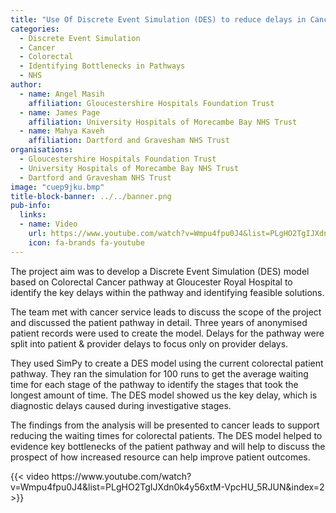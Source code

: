 ```yaml
---
title: "Use Of Discrete Event Simulation (DES) to reduce delays in Cancer Diagnosis & Treatment"
categories:
  - Discrete Event Simulation
  - Cancer
  - Colorectal
  - Identifying Bottlenecks in Pathways
  - NHS
author:
  - name: Angel Masih
    affiliation: Gloucestershire Hospitals Foundation Trust
  - name: James Page
    affiliation: University Hospitals of Morecambe Bay NHS Trust
  - name: Mahya Kaveh
    affiliation: Dartford and Gravesham NHS Trust
organisations:
  - Gloucestershire Hospitals Foundation Trust
  - University Hospitals of Morecambe Bay NHS Trust
  - Dartford and Gravesham NHS Trust
image: "cuep9jku.bmp"
title-block-banner: ../../banner.png
pub-info:
  links:
  - name: Video
    url: https://www.youtube.com/watch?v=Wmpu4fpu0J4&list=PLgHO2TgIJXdn0k4y56xtM-VpcHU_5RJUN&index=2
    icon: fa-brands fa-youtube
---
```


The project aim was to develop a Discrete Event Simulation (DES) model based on Colorectal Cancer pathway at Gloucester Royal Hospital to identify the key delays within the pathway and identifying feasible solutions.

The team met with cancer service leads to discuss the scope of the project and discussed the patient pathway in detail. Three years of anonymised patient records were used to create the model. Delays for the pathway were split into patient & provider delays to focus only on provider delays.

They used SimPy to create a DES model using the current colorectal patient pathway. They ran the simulation for 100 runs to get the average waiting time for each stage of the pathway to identify the stages that took the longest amount of time. The DES model showed us the key delay, which is diagnostic delays caused during investigative stages.

The findings from the analysis will be presented to cancer leads to support reducing the waiting times for colorectal patients. The DES model helped to evidence key bottlenecks of the patient pathway and will help to discuss the prospect of how increased resource can help improve patient outcomes.

{{< video https://www.youtube.com/watch?v=Wmpu4fpu0J4&list=PLgHO2TgIJXdn0k4y56xtM-VpcHU_5RJUN&index=2 >}}

